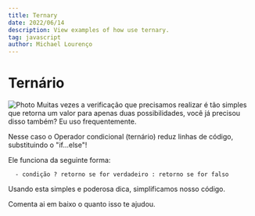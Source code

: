 ```yaml
---
title: Ternary
date: 2022/06/14
description: View examples of how use ternary.
tag: javascript
author: Michael Lourenço
---
```


# Ternário

<Image
  src="/images/SPT-TERNARIO.png"
  alt="Photo"
  width={1280}
  height={1120}
  priority
  className="next-image"
/>
Muitas vezes a verificação que precisamos realizar é tão simples que retorna um valor para apenas duas possibilidades, você já precisou disso também? Eu uso frequentemente.

Nesse caso o Operador condicional (ternário) reduz linhas de código, substituindo o "if...else"!

Ele funciona da seguinte forma:

```
  - condição ? retorno se for verdadeiro : retorno se for falso
```
Usando esta simples e poderosa dica, simplificamos nosso código.

Comenta ai em baixo o quanto isso te ajudou. 
